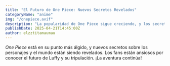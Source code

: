 ```yaml
---
title: "El Futuro de One Piece: Nuevos Secretos Revelados"
categoryName: "anime"
img: "/onepiece.avif"
description: "La popularidad de One Piece sigue creciendo, y los secretos más oscuros de la serie finalmente están saliendo a la luz."
publishDate: 2025-04-21T14:45:00Z
author: elzztitamaumau
---
```

*One Piece* está en su punto más álgido, y nuevos secretos sobre los personajes y el mundo están siendo revelados. Los fans están ansiosos por conocer el futuro de Luffy y su tripulación. ¡La aventura continúa!
